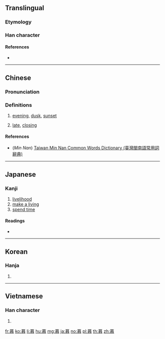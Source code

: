 ==Translingual==
{{stroke order|strokes=11}}

===Etymology===
{{Han compound|莫|日|ls=psc|c1=p|c2=s|t2=sun}}

===Han character===
{{Han char|rn=72|rad=日|as=11|sn=15|four=44603|canj=TAKA|ids=⿱莫日}}

====References====
* {{Han ref|kx=0499.210|dkj=14128|dj=0868.270|hdz=21528.110|uh=66AE|ud=26286|bh=BCC7|bd=48327}}

----

==Chinese==
{{zh-forms}}

===Pronunciation===
{{zh-pron
|m=mù
|c=mou6
|mn=bō͘
|mc=y
|oc=y
|ma=
|cat=n,a
}}

===Definitions===
# [[evening]], [[dusk]], [[sunset]]
# {{lb|zh|of|_|time}} [[late]], [[closing]]

====References====
* (''Min Nan'') [http://twblg.dict.edu.tw/holodict_new/default.jsp Taiwan Min Nan Common Words Dictionary (臺灣閩南語常用詞辭典)]

----

==Japanese==

===Kanji===
{{ja-kanji|grade=6|rs=日11}}

# [[livelihood]]
# [[make a living]]
# [[spend time]]

====Readings====
* {{ja-readings|on=[[ぼ]] (bo)|kun=[[くれる]] (kureru), [[くらす]] (kurasu), [[くれ]] (kure)}}

----

==Korean==

===Hanja===
{{ko-hanja|hangeul=모|eumhun=|rv=mo|mr=mo|y=mo}}

# {{defn|lang=ko|sort=日11}}

----

==Vietnamese==

===Han character===
{{vi-hantu|[[mộ]], [[mò]]|rs=日11}}

# {{defn|lang=vi|sort=日11}}

[[fr:暮]]
[[ko:暮]]
[[li:暮]]
[[hu:暮]]
[[mg:暮]]
[[ja:暮]]
[[no:暮]]
[[pl:暮]]
[[th:暮]]
[[zh:暮]]